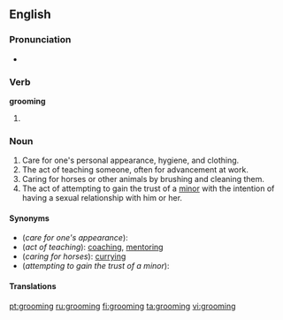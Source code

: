 ==English==

===Pronunciation===
* {{rhymes|uːmɪŋ}}

===Verb===
'''grooming'''

# {{present participle of|[[groom]]}}

===Noun===
{{en-noun}}

# Care for one's personal appearance, hygiene, and clothing.
# The act of teaching someone, often for advancement at work.
# Caring for horses or other animals by brushing and cleaning them.
# The act of attempting to gain the trust of a [[minor]] with the intention of having a sexual relationship with him or her.

====Synonyms====
* (''care for one's appearance''):
* (''act of teaching''): [[coaching]], [[mentoring]]
* (''caring for horses''): [[curry]]ing
* (''attempting to gain the trust of a minor''):

====Translations====

{{trans-top|care for one's appearance}}
{{trans-mid}}
{{trans-bottom}}

{{trans-top|act of teaching}}
{{trans-mid}}
{{trans-bottom}}

{{trans-top|caring for horses}}
{{trans-mid}}
{{trans-bottom}}

{{trans-top|attempting to gain the trust of a minor}}
{{trans-mid}}
{{trans-bottom}}

[[pt:grooming]]
[[ru:grooming]]
[[fi:grooming]]
[[ta:grooming]]
[[vi:grooming]]